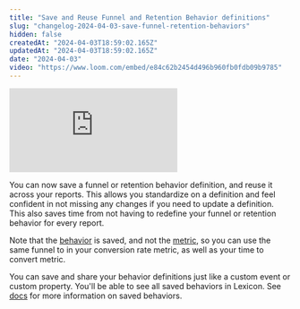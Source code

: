 ```yaml
---
title: "Save and Reuse Funnel and Retention Behavior definitions"
slug: "changelog-2024-04-03-save-funnel-retention-behaviors"
hidden: false
createdAt: "2024-04-03T18:59:02.165Z"
updatedAt: "2024-04-03T18:59:02.165Z"
date: "2024-04-03"
video: "https://www.loom.com/embed/e84c62b2454d496b960fb0fdb09b9785"
---
```

<div style={{position: 'relative', paddingBottom: '64.90384615384616%', height: 0}}>
    <iframe src="https://www.loom.com/embed/e84c62b2454d496b960fb0fdb09b9785"
        frameBorder="0"
        webkitallowfullscreen="true" mozallowfullscreen="true" allowFullScreen
        style={{position: 'absolute', 'top': 0, 'left': 0, 'width': '100%', 'height': '100%'}}>
    </iframe>
</div>

You can now save a funnel or retention behavior definition, and reuse it across your reports. This allows you standardize on a definition and feel confident in not missing any changes if you need to update a definition. This also saves time from not having to redefine your funnel or retention behavior for every report.

Note that the [behavior](/docs/reports#behaviors) is saved, and not the [metric](/docs/reports#metrics), so you can use the same funnel to in your conversion rate metric, as well as your time to convert metric.

You can save and share your behavior definitions just like a custom event or custom property. You'll be able to see all saved behaviors in Lexicon. See [docs](/docs/features/saved-behaviors) for more information on saved behaviors.
